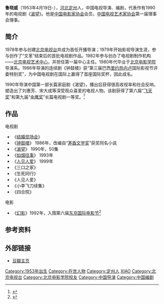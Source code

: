 '''鲁晓威'''（1953年4月19日-），[[河北|河北]][[定州|定州]]人，中国电视导演、编剧，代表作有1990年的电视剧《[[渴望|渴望]]》。他是[[中国电影家协会|中国电影家协会]]会员，[[中国电视艺术家协会|中国电视艺术家协会]]第一届理事会理事。

== 简介 ==
1978年参与创建[[北京电视台|北京电视台]]并成为首任开播导演；1979年开始影视导演生涯，参与创作了“文革”结束后的首批电视剧作品。1982年参与创办了电视剧制作机构——[[北京电视艺术中心|北京电视艺术中心]]，并担任第一届中心主任。1980年代毕业于[[北京电影学院|北京电影学院]]导演系。1986年导演的连续剧《钟鼓楼》获“第三届巴西[[里约热内卢|里约热内卢]]国际影视节评委特别奖”，为中国电视剧在国际上赢得了首座国际奖杯，因此成名。

1990年导演中国第一部长篇家庭剧《渴望》，播出后获得很高收视率和社会反响，塑造出了刘惠芳、宋大成等深受观众喜爱的电视人物。该剧获得了第六届“[[飞天奖|飞天奖]]”和第九届“[[金鹰奖|金鹰奖]]”长篇电视剧一等奖。<ref >{{cite web|url=http://www.1905.com/mdb/star/15961/life/ | language= | title=鲁晓威的星路历程 |publisher=1905电影网 |date= |accessdate=2015年1月 }}</ref>

== 作品 ==
;电视剧
*《[[结婚现场会|结婚现场会]]》
*《[[钟鼓楼|钟鼓楼]]》 1986年，改编自“[[茅盾文学奖|茅盾文学奖]]”获奖同名小说
*《[[渴望|渴望]]》 1990年，50集
*《[[如烟往事|如烟往事]]》 1993年
*《[[人见人爱|人见人爱]]》 1999年
*《三口之家》
*《生死同行》
*《人见人爱》
*《小李飞刀续集》
*《四合院》

;电影
*《[[幻影|幻影]]》1992年，入围第六届[[东京国际电影节|东京国际电影节]]<ref name="渴望">{{cite web |url=http://news.hexun.com/2008-09-19/109005819.html |language= |title=鲁晓威：《渴望》播出曾获“维护治安奖”(组图) |publisher=新京报 |date=2008年9月19日 |accessdate= |archive-url=https://web.archive.org/web/20150508200056/http://news.hexun.com/2008-09-19/109005819.html |archive-date=2015年5月8日 |dead-url=yes }}</ref>

== 参考资料 ==
{{reflist}}

== 外部链接 ==
*[http://movie.douban.com/celebrity/1004499/ 豆瓣主页]

{{DEFAULTSORT:LU鲁}}
[[Category:1953年出生|Category:1953年出生]]
[[Category:在世人物|Category:在世人物]]
[[Category:定州人|Category:定州人]]
[[Category:鲁姓|XIAO]]
[[Category:北京电视台|Category:北京电视台]]
[[Category:北京电影学院校友|Category:北京电影学院校友]]
[[Category:中国导演|Category:中国导演]]
[[Category:中国编剧|Category:中国编剧]]